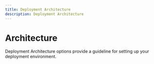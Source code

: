 ```yaml
---
title: Deployment Architecture
description: Deployment Architecture
---
```


# Architecture

Deployment Architecture options provide a guideline for setting up your deployment environment.
